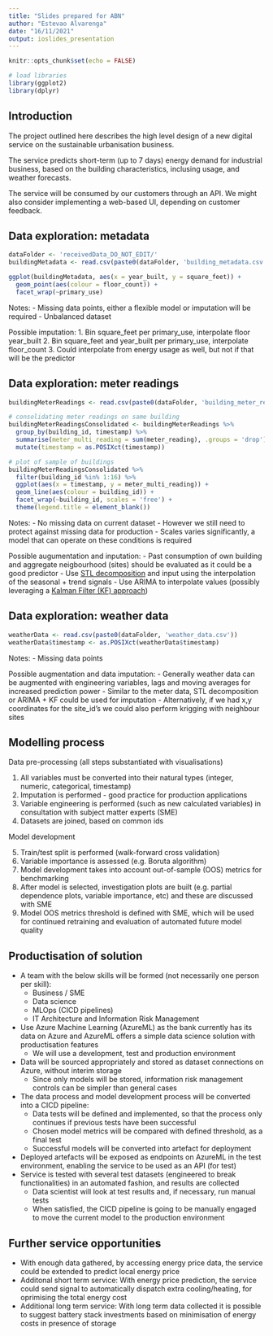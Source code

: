```yaml
---
title: "Slides prepared for ABN"
author: "Estevao Alvarenga"
date: "16/11/2021"
output: ioslides_presentation
---
```


```r
knitr::opts_chunk$set(echo = FALSE)

# load libraries
library(ggplot2)
library(dplyr)
```

## Introduction

The project outlined here describes the high level design of a new digital service on the sustainable urbanisation business.

The service predicts short-term (up to 7 days) energy demand for industrial business, based on the building characteristics, inclusing usage, and weather forecasts.

The service will be consumed by our customers through an API. We might also consider implementing a web-based UI, depending on customer feedback.

## Data exploration: metadata

```r
dataFolder <- 'receivedData_DO_NOT_EDIT/'
buildingMetadata <- read.csv(paste0(dataFolder, 'building_metadata.csv'))

ggplot(buildingMetadata, aes(x = year_built, y = square_feet)) +
  geom_point(aes(colour = floor_count)) +
  facet_wrap(~primary_use)
```

Notes:
- Missing data points, either a flexible model or imputation will be required
- Unbalanced dataset

Possible imputation:
1. Bin square_feet per primary_use, interpolate floor year_built
2. Bin square_feet and year_built per primary_use, interpolate floor_count
3. Could interpolate from energy usage as well, but not if that will be the predictor

## Data exploration: meter readings

```r
buildingMeterReadings <- read.csv(paste0(dataFolder, 'building_meter_readings.csv'))

# consolidating meter readings on same building
buildingMeterReadingsConsolidated <- buildingMeterReadings %>%
  group_by(building_id, timestamp) %>%
  summarise(meter_multi_reading = sum(meter_reading), .groups = 'drop') %>%
  mutate(timestamp = as.POSIXct(timestamp))

# plot of sample of buildings
buildingMeterReadingsConsolidated %>%
  filter(building_id %in% 1:16) %>%
  ggplot(aes(x = timestamp, y = meter_multi_reading)) +
  geom_line(aes(colour = building_id)) +
  facet_wrap(~building_id, scales = 'free') +
  theme(legend.title = element_blank())
```

Notes:
- No missing data on current dataset
- However we still need to protect against missing data for production
- Scales varies significantly, a model that can operate on these conditions is required

Possible augumentation and inputation:
- Past consumption of own building and aggregate neigbourhood (sites) should be evaluated as it could be a good predictor
- Use [STL decomposition](https://www.rdocumentation.org/packages/stats/versions/3.6.2/topics/stl) and input using the interpolation of the seasonal + trend signals
- Use ARIMA to interpolate values (possibly leveraging a [Kalman Filter (KF) approach](https://stats.stackexchange.com/questions/104565/how-to-use-auto-arima-to-impute-missing-values))

## Data exploration: weather data

```r
weatherData <- read.csv(paste0(dataFolder, 'weather_data.csv'))
weatherData$timestamp <- as.POSIXct(weatherData$timestamp)
```

Notes:
- Missing data points

Possible augmentation and data imputation:
- Generally weather data can be augmented with engineering variables, lags and moving averages for increased prediction power
- Similar to the meter data, STL decomposition or ARIMA + KF could be used for imputation
- Alternatively, if we had x,y coordinates for the site_id's we could also perform krigging with neighbour sites


## Modelling process

Data pre-processing (all steps substantiated with visualisations)

1. All variables must be converted into their natural types (integer, numeric, categorical, timestamp)
2. Imputation is performed - good practice for production applications
3. Variable engineering is performed (such as new calculated variables) in consultation with subject matter experts (SME)
4. Datasets are joined, based on common ids

Model development

5. Train/test split is performed (walk-forward cross validation)
6. Variable importance is assessed (e.g. Boruta algorithm)
7. Model development takes into account out-of-sample (OOS) metrics for benchmarking
8. After model is selected, investigation plots are built (e.g. partial dependence plots, variable importance, etc) and these are discussed with SME
9. Model OOS metrics threshold is defined with SME, which will be used for continued retraining and evaluation of automated future model quality

## Productisation of solution
- A team with the below skills will be formed (not necessarily one person per skill):
   - Business / SME
   - Data science
   - MLOps (CICD pipelines)
   - IT Architecture and Information Risk Management
- Use Azure Machine Learning (AzureML) as the bank currently has its data on Azure and AzureML offers a simple data science solution with productisation features
   - We will use a development, test and production environment
- Data will be sourced appropriately and stored as dataset connections on Azure, without interim storage
   - Since only models will be stored, information risk management controls can be simpler than general cases
- The data process and model development process will be converted into a CICD pipeline:
   - Data tests will be defined and implemented, so that the process only continues if previous tests have been successful
   - Chosen model metrics will be compared with defined threshold, as a final test
   - Successful models will be converted into artefact for deployment
- Deployed artefacts will be exposed as endpoints on AzureML in the test environment, enabling the service to be used as an API (for test)
- Service is tested with several test datasets (engineered to break functionalities) in an automated fashion, and results are collected
   - Data scientist will look at test results and, if necessary, run manual tests
   - When satisfied, the CICD pipeline is going to be manually engaged to move the current model to the production environment
   
## Further service opportunities

- With enough data gathered, by accessing energy price data, the service could be extended to predict local energy price
- Additonal short term service: With energy price prediction, the service could send signal to automatically dispatch extra cooling/heating, for oprimising the total energy cost
- Additional long term service: With long term data collected it is possible to suggest battery stack investments based on minimisation of energy costs in presence of storage
